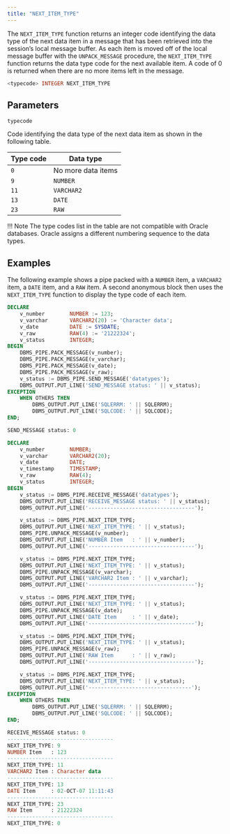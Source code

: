 ```yaml
---
title: "NEXT_ITEM_TYPE"
---
```


The `NEXT_ITEM_TYPE` function returns an integer code identifying the data type of the next data item in a message that has been retrieved into the session’s local message buffer. As each item is moved off of the local message buffer with the `UNPACK_MESSAGE` procedure, the `NEXT_ITEM_TYPE` function returns the data type code for the next available item. A code of 0 is returned when there are no more items left in the message.

```sql
<typecode> INTEGER NEXT_ITEM_TYPE
```

## Parameters

`typecode`

 Code identifying the data type of the next data item as shown in the following table.

| Type code | Data type          |
| --------- | ------------------ |
| `0`       | No more data items |
| `9`       | `NUMBER`           |
| `11`      | `VARCHAR2`         |
| `13`      | `DATE`             |
| `23`      | `RAW`              |

 !!! Note
    The type codes list in the table are not compatible with Oracle databases. Oracle assigns a different numbering sequence to the data types.

## Examples

The following example shows a pipe packed with a `NUMBER` item, a `VARCHAR2` item, a `DATE` item, and a `RAW` item. A second anonymous block then uses the `NEXT_ITEM_TYPE` function to display the type code of each item.

```sql
DECLARE
    v_number        NUMBER := 123;
    v_varchar       VARCHAR2(20) := 'Character data';
    v_date          DATE := SYSDATE;
    v_raw           RAW(4) := '21222324';
    v_status        INTEGER;
BEGIN
    DBMS_PIPE.PACK_MESSAGE(v_number);
    DBMS_PIPE.PACK_MESSAGE(v_varchar);
    DBMS_PIPE.PACK_MESSAGE(v_date);
    DBMS_PIPE.PACK_MESSAGE(v_raw);
    v_status := DBMS_PIPE.SEND_MESSAGE('datatypes');
    DBMS_OUTPUT.PUT_LINE('SEND_MESSAGE status: ' || v_status);
EXCEPTION
    WHEN OTHERS THEN
        DBMS_OUTPUT.PUT_LINE('SQLERRM: ' || SQLERRM);
        DBMS_OUTPUT.PUT_LINE('SQLCODE: ' || SQLCODE);
END;

SEND_MESSAGE status: 0

DECLARE
    v_number        NUMBER;
    v_varchar       VARCHAR2(20);
    v_date          DATE;
    v_timestamp     TIMESTAMP;
    v_raw           RAW(4);
    v_status        INTEGER;
BEGIN
    v_status := DBMS_PIPE.RECEIVE_MESSAGE('datatypes');
    DBMS_OUTPUT.PUT_LINE('RECEIVE_MESSAGE status: ' || v_status);
    DBMS_OUTPUT.PUT_LINE('----------------------------------');

    v_status := DBMS_PIPE.NEXT_ITEM_TYPE;
    DBMS_OUTPUT.PUT_LINE('NEXT_ITEM_TYPE: ' || v_status);
    DBMS_PIPE.UNPACK_MESSAGE(v_number);
    DBMS_OUTPUT.PUT_LINE('NUMBER Item   : ' || v_number);
    DBMS_OUTPUT.PUT_LINE('----------------------------------');

    v_status := DBMS_PIPE.NEXT_ITEM_TYPE;
    DBMS_OUTPUT.PUT_LINE('NEXT_ITEM_TYPE: ' || v_status);
    DBMS_PIPE.UNPACK_MESSAGE(v_varchar);
    DBMS_OUTPUT.PUT_LINE('VARCHAR2 Item : ' || v_varchar);
    DBMS_OUTPUT.PUT_LINE('----------------------------------');

    v_status := DBMS_PIPE.NEXT_ITEM_TYPE;
    DBMS_OUTPUT.PUT_LINE('NEXT_ITEM_TYPE: ' || v_status);
    DBMS_PIPE.UNPACK_MESSAGE(v_date);
    DBMS_OUTPUT.PUT_LINE('DATE Item     : ' || v_date);
    DBMS_OUTPUT.PUT_LINE('----------------------------------');

    v_status := DBMS_PIPE.NEXT_ITEM_TYPE;
    DBMS_OUTPUT.PUT_LINE('NEXT_ITEM_TYPE: ' || v_status);
    DBMS_PIPE.UNPACK_MESSAGE(v_raw);
    DBMS_OUTPUT.PUT_LINE('RAW Item      : ' || v_raw);
    DBMS_OUTPUT.PUT_LINE('----------------------------------');

    v_status := DBMS_PIPE.NEXT_ITEM_TYPE;
    DBMS_OUTPUT.PUT_LINE('NEXT_ITEM_TYPE: ' || v_status);
    DBMS_OUTPUT.PUT_LINE('---------------------------------');
EXCEPTION
    WHEN OTHERS THEN
        DBMS_OUTPUT.PUT_LINE('SQLERRM: ' || SQLERRM);
        DBMS_OUTPUT.PUT_LINE('SQLCODE: ' || SQLCODE);
END;

RECEIVE_MESSAGE status: 0
----------------------------------
NEXT_ITEM_TYPE: 9
NUMBER Item   : 123
----------------------------------
NEXT_ITEM_TYPE: 11
VARCHAR2 Item : Character data
----------------------------------
NEXT_ITEM_TYPE: 13
DATE Item     : 02-OCT-07 11:11:43
----------------------------------
NEXT_ITEM_TYPE: 23
RAW Item      : 21222324
----------------------------------
NEXT_ITEM_TYPE: 0
```
